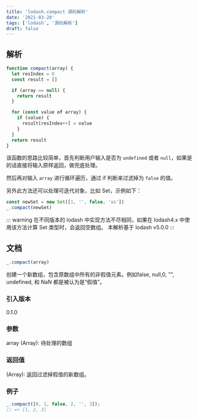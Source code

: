 ```yaml
---
title: 'lodash.compact 源码解析'
date: '2021-03-20'
tags: ['lodash', '源码解析']
draft: false
---
```


## 解析

```js
function compact(array) {
  let resIndex = 0
  const result = []

  if (array == null) {
    return result
  }

  for (const value of array) {
    if (value) {
      result[resIndex++] = value
    }
  }
  return result
}
```

该函数的思路比较简单，首先判断用户输入是否为 `undefined` 或者 `null`，如果是的话直接将输入原样返回，做兜底处理。

然后再对输入 `array` 进行循环遍历，通过 if 判断来过滤掉为 `false` 的值。

另外此方法还可以处理可迭代对象，比如 Set，示例如下：

```js
const newSet = new Set([1, '', false, 'ss'])
_.compact(newSet)
```

::: warning
在不同版本的 lodash 中实现方法不尽相同，如果在 lodash4.x 中使用该方法计算 Set 类型时，会返回空数组。
本解析基于 lodash v5.0.0
:::

## 文档

```js
_.compact(array)
```

创建一个新数组，包含原数组中所有的非假值元素。例如false, null,0, "", undefined, 和 NaN 都是被认为是“假值”。

### 引入版本

0.1.0

### 参数

array (Array): 待处理的数组

### 返回值

(Array): 返回过滤掉假值的新数组。

### 例子

```js
_.compact([0, 1, false, 2, '', 3]);
// => [1, 2, 3]
```
